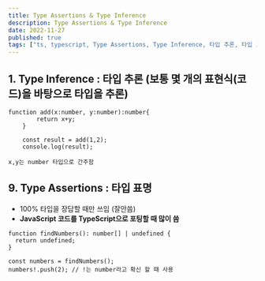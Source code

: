 ```yaml
---
title: Type Assertions & Type Inference
description: Type Assertions & Type Inference
date: 2022-11-27
published: true
tags: ["ts, typescript, Type Assertions, Type Inference, 타입 추론, 타입 표명"]
---
```


## **1. Type Inference** : 타입 추론 (보통 몇 개의 표현식(코드)을 바탕으로 타입을 추론)

```tsx
function add(x:number, y:number):number{
        return x+y;
    }

    const result = add(1,2);
    console.log(result);

x,y는 number 타입으로 간주함
```

## 9. **Type Assertions** : **타입 표명**

- 100% 타입을 장담할 때만 쓰임 (잘안씀)
- **JavaScript 코드를 TypeScript으로 포팅할 때 많이 씀**

```tsx
function findNumbers(): number[] | undefined {
  return undefined;
}

const numbers = findNumbers();
numbers!.push(2); // !는 number라고 확신 할 때 사용
```
